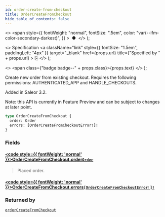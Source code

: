 ```yaml
---
id: order-create-from-checkout
title: OrderCreateFromCheckout
hide_table_of_contents: false
---
```


  <>
    <span
      style={{
        fontWeight: "normal",
        fontSize: ".5em",
        color: "var(--ifm-color-secondary-darkest)",
      }}
    >
      &nbsp;●&nbsp;
    </span>
  </>
);

  <>
    Specification
    <a
      className="link"
      style={{ fontSize: "1.5em", paddingLeft: "4px" }}
      target="\_blank"
      href={props.url}
      title={"Specified by " + props.url}
    >
      ⎘
    </a>
  </>
);

  <>
    <span class={"badge badge--" + props.class}>{props.text}</span>
  </>
);

Create new order from existing checkout. Requires the following permissions: AUTHENTICATED_APP and HANDLE_CHECKOUTS.

Added in Saleor 3.2.

Note: this API is currently in Feature Preview and can be subject to changes at later point.

```graphql
type OrderCreateFromCheckout {
  order: Order
  errors: [OrderCreateFromCheckoutError!]!
}
```

### Fields

#### [<code style={{ fontWeight: 'normal' }}>OrderCreateFromCheckout.<b>order</b></code>](#)<Bullet />[`Order`](../../../developer/api-reference/objects/order) <Badge class="secondary" text="object"/>

> Placed order.

#### [<code style={{ fontWeight: 'normal' }}>OrderCreateFromCheckout.<b>errors</b></code>](#)<Bullet />[`[OrderCreateFromCheckoutError!]!`](../../../developer/api-reference/objects/order-create-from-checkout-error) <Badge class="secondary" text="non-null"/> <Badge class="secondary" text="object"/>

>

### Returned by

[`orderCreateFromCheckout`](../../../developer/api-reference/mutations/order-create-from-checkout) <Badge class="secondary" text="mutation"/>
